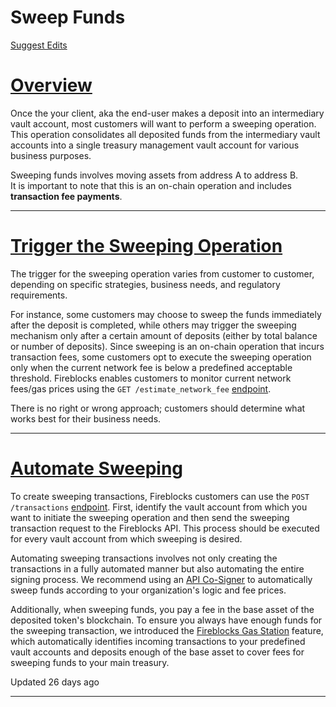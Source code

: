   # Sweep Funds

[Suggest Edits](/edit/sweep-funds)

# [Overview](#overview)

Once the your client, aka the end-user makes a deposit into an intermediary vault account, most customers will want to perform a sweeping operation. This operation consolidates all deposited funds from the intermediary vault accounts into a single treasury management vault account for various business purposes.

Sweeping funds involves moving assets from address A to address B.  
It is important to note that this is an on-chain operation and includes **transaction fee payments**.

  

* * *

  
# [Trigger the Sweeping Operation](#trigger-the-sweeping-operation)

The trigger for the sweeping operation varies from customer to customer, depending on specific strategies, business needs, and regulatory requirements.

For instance, some customers may choose to sweep the funds immediately after the deposit is completed, while others may trigger the sweeping mechanism only after a certain amount of deposits (either by total balance or number of deposits). Since sweeping is an on-chain operation that incurs transaction fees, some customers opt to execute the sweeping operation only when the current network fee is below a predefined acceptable threshold. Fireblocks enables customers to monitor current network fees/gas prices using the `GET /estimate_network_fee` [endpoint](/reference/estimatenetworkfee).

There is no right or wrong approach; customers should determine what works best for their business needs.

  

* * *

# [Automate Sweeping](#automate-sweeping)

To create sweeping transactions, Fireblocks customers can use the `POST /transactions` [endpoint](/reference/createtransaction). First, identify the vault account from which you want to initiate the sweeping operation and then send the sweeping transaction request to the Fireblocks API. This process should be executed for every vault account from which sweeping is desired.

Automating sweeping transactions involves not only creating the transactions in a fully automated manner but also automating the entire signing process. We recommend using an [API Co-Signer](/docs/deploy-api-co-signer) to automatically sweep funds according to your organization's logic and fee prices.

Additionally, when sweeping funds, you pay a fee in the base asset of the deposited token's blockchain. To ensure you always have enough funds for the sweeping transaction, we introduced the [Fireblocks Gas Station](/docs/work-with-gas-station) feature, which automatically identifies incoming transactions to your predefined vault accounts and deposits enough of the base asset to cover fees for sweeping funds to your main treasury.

Updated 26 days ago

* * *